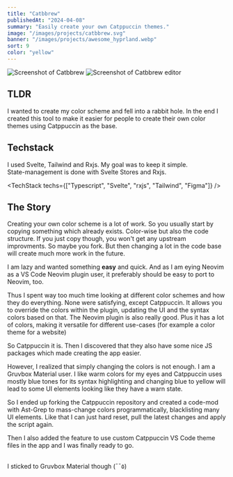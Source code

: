 ```yaml
---
title: "Catbbrew"
publishedAt: "2024-04-08"
summary: "Easily create your own Catppuccin themes."
image: "/images/projects/catbbrew.svg"
banner: "/images/projects/awesome_hyprland.webp"
sort: 9
color: "yellow"
---
```


![Screenshot of Catbbrew](/images/projects/catbbrew.webp)
![Screenshot of Catbbrew editor](/images/projects/catbbrew-design.webp)

## TLDR

I wanted to create my color scheme and fell into a rabbit hole. In the end I created this tool to make it easier for people to create their own color themes using Catppuccin as the base.

## Techstack

I used Svelte, Tailwind and Rxjs. My goal was to keep it simple.<br/>
State-management is done with Svelte Stores and Rxjs.

<TechStack techs={["Typescript", "Svelte", "rxjs", "Tailwind", "Figma"]} />

## The Story

Creating your own color scheme is a lot of work. So you usually start by copying something which already exists. Color-wise but also the code structure. If you just copy though, you won't get any upstream improvments. So maybe you fork. But then changing a lot in the code base will create much more work in the future.

I am lazy and wanted something **easy** and quick.
And as I am eying Neovim as a VS Code Neovim plugin user, it preferably should be easy to port to Neovim, too.

Thus I spent way too much time looking at different color schemes and how they do everything. None were satisfying, except Catppuccin. It allows you to override the colors within the plugin, updating the UI and the syntax colors based on that.
The Neovim plugin is also really good.
Plus it has a lot of colors, making it versatile for different use-cases (for example a color theme for a website)

So Catppuccin it is. Then I discovered that they also have some nice JS packages which made creating the app easier.

However, I realized that simply changing the colors is not enough.
I am a Gruvbox Material user. I like warm colors for my eyes and Catppuccin uses mostly blue tones for its syntax highlighting
and changing blue to yellow will lead to some UI elements looking like they have a warn state.

So I ended up forking the Catppuccin repository and created a code-mod with Ast-Grep to mass-change colors programmatically, blacklisting many UI elements. Like that I can just hard reset, pull the latest changes and apply the script again.

Then I also added the feature to use custom Catppuccin VS Code theme files in the app and I was finally ready to go.

<br />I sticked to Gruvbox Material though (¯¯٥)
